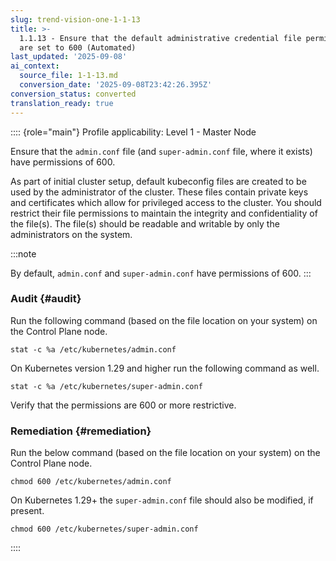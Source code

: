 ```yaml
---
slug: trend-vision-one-1-1-13
title: >-
  1.1.13 - Ensure that the default administrative credential file permissions
  are set to 600 (Automated)
last_updated: '2025-09-08'
ai_context:
  source_file: 1-1-13.md
  conversion_date: '2025-09-08T23:42:26.395Z'
conversion_status: converted
translation_ready: true
---
```


:::: {role="main"}
Profile applicability: Level 1 - Master Node

Ensure that the `admin.conf` file (and `super-admin.conf` file, where it exists) have permissions of 600.

As part of initial cluster setup, default kubeconfig files are created to be used by the administrator of the cluster. These files contain private keys and certificates which allow for privileged access to the cluster. You should restrict their file permissions to maintain the integrity and confidentiality of the file(s). The file(s) should be readable and writable by only the administrators on the system.

:::note

By default, `admin.conf` and `super-admin.conf` have permissions of 600.
:::

### Audit {#audit}

Run the following command (based on the file location on your system) on the Control Plane node.

``` codeblock
stat -c %a /etc/kubernetes/admin.conf
```

On Kubernetes version 1.29 and higher run the following command as well.

``` codeblock
stat -c %a /etc/kubernetes/super-admin.conf
```

Verify that the permissions are 600 or more restrictive.

### Remediation {#remediation}

Run the below command (based on the file location on your system) on the Control Plane node.

``` codeblock
chmod 600 /etc/kubernetes/admin.conf
```

On Kubernetes 1.29+ the `super-admin.conf` file should also be modified, if present.

``` codeblock
chmod 600 /etc/kubernetes/super-admin.conf
```
::::
